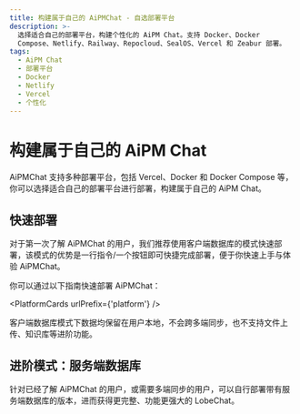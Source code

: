 ```yaml
---
title: 构建属于自己的 AiPMChat - 自选部署平台
description: >-
  选择适合自己的部署平台，构建个性化的 AiPM Chat。支持 Docker、Docker
  Compose、Netlify、Railway、Repocloud、SealOS、Vercel 和 Zeabur 部署。
tags:
  - AiPM Chat
  - 部署平台
  - Docker
  - Netlify
  - Vercel
  - 个性化
---
```


# 构建属于自己的 AiPM Chat

AiPMChat 支持多种部署平台，包括 Vercel、Docker 和 Docker Compose 等，你可以选择适合自己的部署平台进行部署，构建属于自己的 AiPM Chat。

## 快速部署

对于第一次了解 AiPMChat 的用户，我们推荐使用客户端数据库的模式快速部署，该模式的优势是一行指令/一个按钮即可快捷完成部署，便于你快速上手与体验 AiPMChat。

你可以通过以下指南快速部署 AiPMChat：

<PlatformCards urlPrefix={'platform'} />

<Callout>
  客户端数据库模式下数据均保留在用户本地，不会跨多端同步，也不支持文件上传、知识库等进阶功能。
</Callout>

## 进阶模式：服务端数据库

针对已经了解 AiPMChat 的用户，或需要多端同步的用户，可以自行部署带有服务端数据库的版本，进而获得更完整、功能更强大的 LobeChat。

<Cards rows={1}>
  <Card href={'/zh/docs/self-hosting/server-database'} title={'服务端数据库部署指南'} />
</Cards>
